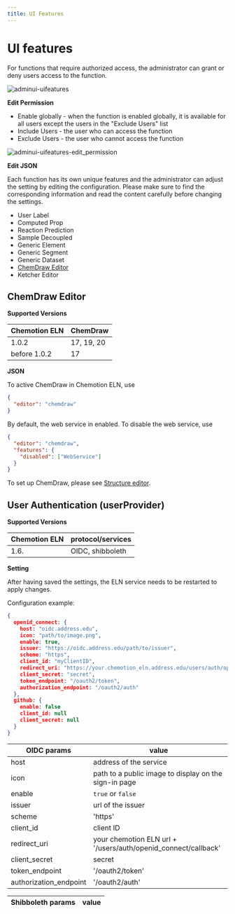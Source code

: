 ```yaml
---
title: UI Features
---
```


# UI features

For functions that require authorized access, the administrator can grant or deny users access to the function.

![adminui-uifeatures](@site/static/img/admin_ui/features.png)

**Edit Permission**

- Enable globally - when the function is enabled globally, it is available for all users except the users in the "Exclude Users" list
- Include Users - the user who can access the function
- Exclude Users - the user who cannot access the function

![adminui-uifeatures-edit_permission](@site/static/img/admin_ui/features-permission.gif)

**Edit JSON**

Each function has its own unique features and the administrator can adjust the setting by editing the configuration. Please make sure to find the corresponding information and read the content carefully before changing the settings.

- User Label
- Computed Prop
- Reaction Prediction
- Sample Decoupled
- Generic Element
- Generic Segment
- Generic Dataset
- [ChemDraw Editor](#chemdraw-editor)
- Ketcher Editor

## ChemDraw Editor

**Supported Versions**

| Chemotion ELN | ChemDraw   |
| ------------- | ---------- |
| 1.0.2         | 17, 19, 20 |
| before 1.0.2  | 17         |

**JSON**

To active ChemDraw in Chemotion ELN, use

```json
{
  "editor": "chemdraw"
}
```

By default, the web service in enabled. To disable the web service, use

```json
{
  "editor": "chemdraw",
  "features": {
    "disabled": ["WebService"]
  }
}
```

To set up ChemDraw, please see [Structure editor](../install_configure/configuration#structure-editor).

## User Authentication (userProvider)

**Supported Versions**

| Chemotion ELN | protocol/services |
| ------------- | ----------------- |
| 1.6.          | OIDC, shibboleth  |

**Setting**

After having saved the settings, the ELN service needs to be restarted to apply changes.

Configuration example:

```json
{
  openid_connect: {
    host: "oidc.address.edu",
    icon: "path/to/image.png",
    enable: true,
    issuer: "https://oidc.address.edu/path/to/issuer",
    scheme: "https",
    client_id: "myClientID",
    redirect_uri: "https://your.chemotion_eln.address.edu/users/auth/openid_connect/callback",
    client_secret: "secret",
    token_endpoint: "/oauth2/token",
    authorization_endpoint: "/oauth2/auth"
  },
  github: {
    enable: false
    client_id: null
    client_secret: null
  }
}
```

| OIDC params            | value                                                          |
| ---------------------- | -------------------------------------------------------------- |
| host                   | address of the service                                         |
| icon                   | path to a public image to display on the sign-in page          |
| enable                 | `true` or `false`                                              |
| issuer                 | url of the issuer                                              |
| scheme                 | 'https'                                                        |
| client_id              | client ID                                                      |
| redirect_uri           | your chemotion ELN url + '/users/auth/openid_connect/callback' |
| client_secret          | secret                                                         |
| token_endpoint         | '/oauth2/token'                                                |
| authorization_endpoint | '/oauth2/auth'                                                 |

| Shibboleth params | value |
| ----------------- | ----- |
